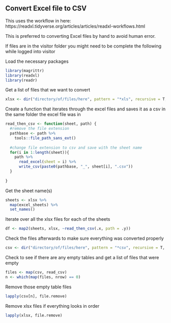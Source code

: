 ## Convert Excel file to CSV
This uses the workflow in here: https://readxl.tidyverse.org/articles/articles/readxl-workflows.html

This is preferred to converting Excel files by hand to avoid human error.

:::{.callout-note}
If files are in the visitor folder you might need to be complete the following while logged into visitor
:::

Load the necessary packages

```r
library(magrittr)
library(readxl)
library(readr)
```

Get a list of files that we want to convert

```r
xlsx <- dir("directory/of/files/here", pattern = "*xls", recursive = T, full.names = T)
```

Create a function that iterates through the excel files and saves it as a csv in the same folder the excel file was in

```r
read_then_csv <- function(sheet, path) {
  #remove the file extension
  pathbase <- path %>%
    tools::file_path_sans_ext()
  
  #change file extension to csv and save with the sheet name
  for(i in 1:length(sheet)){
    path %>%
      read_excel(sheet = i) %>%
      write_csv(paste0(pathbase, "_", sheet[i], ".csv")) 
  }
  
}
```

Get the sheet name(s)

```r
sheets <- xlsx %>%
  map(excel_sheets) %>%
  set_names()
```

Iterate over all the xlsx files for each of the sheets

```r
df <- map2(sheets, xlsx, ~read_then_csv(.x, path = .y))
```

Check the files afterwards to make sure everything was converted properly

```r
csv <- dir("directory/of/files/here", pattern = "*csv", recursive = T, full.names = T)
```

Check to see if there are any empty tables and get a list of files that were empty

```r
files <- map(csv, read_csv)
n <- which(map(files, nrow) == 0)
```

Remove those empty table files

```r
lapply(csv[n], file.remove)
```

Remove xlsx files if everything looks in order

```r
lapply(xlsx, file.remove)
```
